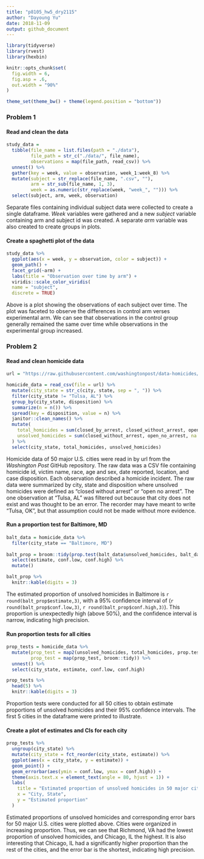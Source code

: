 ```yaml
---
title: "p8105_hw5_dry2115"
author: "Dayoung Yu"
date: 2018-11-09
output: github_document
---
```



```r
library(tidyverse)
library(rvest)
library(hexbin)

knitr::opts_chunk$set(
  fig.width = 6,
  fig.asp = .6,
  out.width = "90%"
)

theme_set(theme_bw() + theme(legend.position = "bottom"))
```

### Problem 1

#### Read and clean the data

```r
study_data = 
  tibble(file_name = list.files(path = "./data"),
         file_path = str_c("./data/", file_name),
         observations = map(file_path, read_csv)) %>%
  unnest() %>%
  gather(key = week, value = observation, week_1:week_8) %>%
  mutate(subject = str_replace(file_name, ".csv", ""),
         arm = str_sub(file_name, 1, 3),
         week = as.numeric(str_replace(week, "week_", ""))) %>%
  select(subject, arm, week, observation)


```

Separate files containing individual subject data were collected to create a single dataframe. _Week_ variables were gathered and a new _subject_ variable containing arm and subject id was created. A separate _arm_ variable was also created to create groups in plots.

#### Create a spaghetti plot of the data

```r
study_data %>%
  ggplot(aes(x = week, y = observation, color = subject)) +
  geom_path() + 
  facet_grid(~arm) +
  labs(title = "Observation over time by arm") +
  viridis::scale_color_viridis(
  name = "subject", 
  discrete = TRUE)
```

Above is a plot showing the observations of each subject over time. The plot was faceted to observe the differences in control arm verses experimental arm. We can see that observations in the control group generally remained the same over time while observations in the experimental group increased.


### Problem 2

#### Read and clean homicide data

```r

url = "https://raw.githubusercontent.com/washingtonpost/data-homicides/master/homicide-data.csv"

homicide_data = read_csv(file = url) %>%
  mutate(city_state = str_c(city, state, sep = ", ")) %>%
  filter(city_state != "Tulsa, AL") %>%
  group_by(city_state, disposition) %>%
  summarize(n = n()) %>% 
  spread(key = disposition, value = n) %>% 
  janitor::clean_names() %>% 
  mutate(
    total_homicides = sum(closed_by_arrest, closed_without_arrest, open_no_arrest, na.rm = TRUE),
    unsolved_homicides = sum(closed_without_arrest, open_no_arrest, na.rm = TRUE)
  ) %>%
  select(city_state, total_homicides, unsolved_homicides)


```

Homicide data of 50 major U.S. cities were read in by url from the _Washington Post_ GitHub repository. The raw data was a CSV file containing homicide id, victim name, race, age and sex, date reported, location, and case disposition. Each observation described a homicide incident. The raw data were summarized by city, state and disposition where unsolved homicides were defined as "closed without arrest" or "open no arrest".  The one observation at "Tulsa, AL" was filtered out because that city does not exist and was thought to be an error. The recorder may have meant to write "Tulsa, OK", but that assumption could not be made without more evidence.


#### Run a proportion test for Baltimore, MD

```r

balt_data = homicide_data %>%
  filter(city_state == "Baltimore, MD")
  
balt_prop = broom::tidy(prop.test(balt_data$unsolved_homicides, balt_data$total_homicides)) %>%
  select(estimate, conf.low, conf.high) %>%
  mutate()

balt_prop %>%
  knitr::kable(digits = 3)

```

The estimated proportion of unsolved homicides in Baltimore is `r round(balt_prop$estimate,3)`, with a 95% confidence interval of (`r round(balt_prop$conf.low,3)`, `r round(balt_prop$conf.high,3)`). This proportion is unexpectedly high (above 50%), and the confidence interval is narrow, indicating high precision.


#### Run proportion tests for all cities

```r
prop_tests = homicide_data %>%
  mutate(prop_test = map2(unsolved_homicides, total_homicides, prop.test),
         prop_test = map(prop_test, broom::tidy)) %>%
  unnest() %>%
  select(city_state, estimate, conf.low, conf.high)

prop_tests %>%
  head(5) %>%
  knitr::kable(digits = 3)

```

Proportion tests were conducted for all 50 cities to obtain estimate proportions of unsolved homicides and their 95% confidence intervals. The first 5 cities in the dataframe were printed to illustrate.


#### Create a plot of estimates and CIs for each city

```r

prop_tests %>%
  ungroup(city_state) %>%
  mutate(city_state = fct_reorder(city_state, estimate)) %>%
  ggplot(aes(x = city_state, y = estimate)) +
  geom_point() +
  geom_errorbar(aes(ymin = conf.low, ymax = conf.high)) +
  theme(axis.text.x = element_text(angle = 80, hjust = 1)) +
  labs(
    title = "Estimated proportion of unsolved homicides in 50 major cities",
    x = "City, State",
    y = "Estimated proportion"
  )
```

Estimated proportions of unsolved homicides and corresponding error bars for 50 major U.S. cities were plotted above. Cities were organized in increasing proportion. Thus, we can see that Richmond, VA had the lowest proportion of unsolved homicides, and Chicago, IL the highest. It is also interesting that Chicago, IL had a significantly higher proportion than the rest of the cities, and the error bar is the shortest, indicating high precision.
